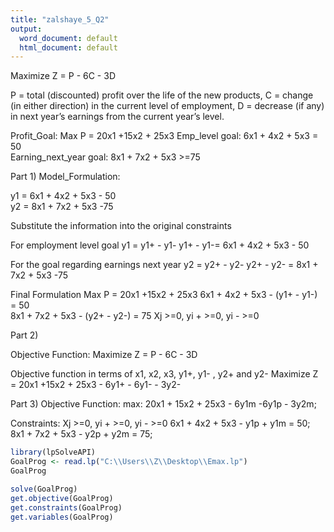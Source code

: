 ---
title: "zalshaye_5_Q2"
output:
  word_document: default
  html_document: default
---

Maximize Z = P - 6C - 3D

P = total (discounted) profit over the life of the new products,
C = change (in either direction) in the current level of employment,
D = decrease (if any) in next year's earnings from the current year's level.

Profit_Goal:
Max P = 20x1 +15x2 + 25x3
Emp_level goal:
6x1 + 4x2 + 5x3 = 50   
Earning_next_year goal:
8x1 + 7x2 + 5x3 >=75 

Part 1) 
Model_Formulation:

y1 = 6x1 + 4x2 + 5x3 - 50   
y2 = 8x1 + 7x2 + 5x3 -75 

Substitute the information into the original constraints

For employment level goal y1 = y1+ - y1-
y1+ - y1-= 6x1 + 4x2 + 5x3 - 50   

For the goal regarding earnings next year y2 = y2+ - y2-
y2+ - y2- = 8x1 + 7x2 + 5x3 -75

Final Formulation
Max P = 20x1 +15x2 + 25x3
6x1 + 4x2 + 5x3 - (y1+ - y1-) = 50   
8x1 + 7x2 + 5x3 - (y2+ - y2-) = 75
Xj >=0, yi + >=0, yi - >=0 

Part 2)

Objective Function:
Maximize Z = P - 6C - 3D

Objective function in terms of x1, x2, x3, y1+, y1- , y2+ and y2-
Maximize Z = 20x1 +15x2 + 25x3 - 6y1+ - 6y1- - 3y2- 

Part 3)
Objective Function:
max: 20x1 + 15x2 + 25x3 - 6y1m -6y1p - 3y2m;

Constraints:
Xj >=0, yi + >=0, yi - >=0 
6x1 + 4x2 + 5x3 - y1p + y1m = 50;
8x1 + 7x2 + 5x3 - y2p + y2m = 75;


```{r}
library(lpSolveAPI)
GoalProg <- read.lp("C:\\Users\\Z\\Desktop\\Emax.lp")
GoalProg

solve(GoalProg)
get.objective(GoalProg)
get.constraints(GoalProg)
get.variables(GoalProg)
```